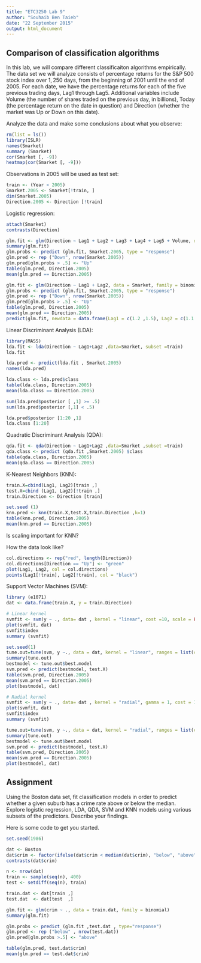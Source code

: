 ```yaml
---
title: "ETC3250 Lab 9"
author: "Souhaib Ben Taieb"
date: "22 September 2015"
output: html_document
---
```


## Comparison of classification algorithms

In this lab, we will compare different classificaiton algorithms empirically. The data set we will analyze consists of percentage returns for the S\&P 500 stock index over $1,250$ days, from the beginning of 2001 until the end of 2005. For each date, we have the percentage returns for each of the five previous trading days, Lag1 through Lag5. Additional variables include Volume (the number of shares traded on the previous day, in billions), Today (the percentage return on the date in question) and Direction (whether the market was Up or Down on this date).


Analyze the data and make some conclusions about what you observe:
```r
rm(list = ls())
library(ISLR)
names(Smarket)
summary (Smarket)
cor(Smarket [, -9])
heatmap(cor(Smarket [, -9]))
```

Observations in 2005 will be used as test set:
```r
train <- (Year < 2005)
Smarket.2005 <- Smarket[!train, ]
dim(Smarket.2005)
Direction.2005 <- Direction [!train]
```

Logistic regression:
```r
attach(Smarket)
contrasts(Direction)

glm.fit <- glm(Direction ~ Lag1 + Lag2 + Lag3 + Lag4 + Lag5 + Volume, data = Smarket, family = binomial, subset = train)
summary(glm.fit)
glm.probs <- predict (glm.fit, Smarket.2005, type = "response")
glm.pred <- rep ("Down", nrow(Smarket.2005))
glm.pred[glm.probs > .5] <- "Up"
table(glm.pred, Direction.2005)
mean(glm.pred == Direction.2005)

glm.fit <- glm(Direction ~ Lag1 + Lag2, data = Smarket, family = binomial, subset = train)
glm.probs <- predict (glm.fit, Smarket.2005, type = "response")
glm.pred <- rep ("Down", nrow(Smarket.2005))
glm.pred[glm.probs > .5] <- "Up"
table(glm.pred, Direction.2005)
mean(glm.pred == Direction.2005)
predict(glm.fit, newdata = data.frame(Lag1 = c(1.2 ,1.5), Lag2 = c(1.1 , -0.8) ), type = "response")

```

Linear Discriminant Analysis (LDA):
```r
library(MASS)
lda.fit <- lda(Direction ~ Lag1+Lag2 ,data=Smarket, subset =train)
lda.fit

lda.pred <- predict(lda.fit , Smarket.2005)
names(lda.pred)

lda.class <- lda.pred$class
table(lda.class, Direction.2005)
mean(lda.class == Direction.2005)

sum(lda.pred$posterior [ ,1] >= .5)
sum(lda.pred$posterior [,1] < .5)

lda.pred$posterior [1:20 ,1]
lda.class [1:20]


```

Quadratic Discriminant Analysis (QDA):
```r

qda.fit <- qda(Direction ~ Lag1+Lag2 ,data=Smarket ,subset =train)
qda.class <- predict (qda.fit ,Smarket.2005) $class
table(qda.class, Direction.2005)
mean(qda.class == Direction.2005)
```

K-Nearest Neighbors (KNN):
```r
train.X=cbind(Lag1, Lag2)[train ,]
test.X=cbind (Lag1, Lag2)[!train ,]
train.Direction <- Direction [train]

set.seed (1)
knn.pred <- knn(train.X,test.X,train.Direction ,k=1)
table(knn.pred, Direction.2005)
mean(knn.pred == Direction.2005)
```
Is scaling important for KNN?

How the data look like?
```r
col.directions <- rep("red", length(Direction))
col.directions[Direction == "Up"] <- "green"
plot(Lag1, Lag2, col = col.directions)
points(Lag1[!train], Lag2[!train], col = "black")
```

Support Vector Machines (SVM):
```r
library (e1071)
dat <- data.frame(train.X, y = train.Direction)

# Linear kernel
svmfit <- svm(y ~ ., data= dat , kernel = "linear", cost =10, scale = FALSE)
plot(svmfit, dat)
svmfit$index
summary (svmfit)

set.seed(1)
tune.out=tune(svm, y ~., data = dat, kernel = "linear", ranges = list(cost=c(0.001 , 0.01, 0.1, 1,5,10,100)) )
summary(tune.out)
bestmodel <- tune.out$best.model
svm.pred <- predict(bestmodel, test.X)
table(svm.pred, Direction.2005)
mean(svm.pred == Direction.2005)
plot(bestmodel, dat)

# Radial kernel
svmfit <- svm(y ~ ., data= dat , kernel = "radial", gamma = 1, cost = 1)
plot(svmfit, dat)
svmfit$index
summary (svmfit)

tune.out=tune(svm, y ~., data = dat, kernel = "radial", ranges = list(cost=c(0.1 ,1 ,10, 1000), gamma=c(0.5, 1, 4)) )
summary(tune.out)
bestmodel <- tune.out$best.model
svm.pred <- predict(bestmodel, test.X)
table(svm.pred, Direction.2005)
mean(svm.pred == Direction.2005)
plot(bestmodel, dat)
```

## Assignment

Using the Boston data set, fit classification models in order to predict whether a given suburb has a crime rate above or below the median.
Explore logistic regression, LDA, QDA, SVM and KNN models using various subsets of the predictors. Describe your findings. 

Here is some code to get you started.

```r
set.seed(1986)

dat <- Boston
dat$crim <- factor(ifelse(dat$crim < median(dat$crim), "below", "above"), levels = c("below", "above"))
contrasts(dat$crim)

n <- nrow(dat)
train <- sample(seq(n), 400)
test <- setdiff(seq(n), train)

train.dat <- dat[train ,]
test.dat  <- dat[test  ,]

glm.fit <- glm(crim ~ ., data = train.dat, family = binomial)
summary(glm.fit)

glm.probs <- predict (glm.fit ,test.dat , type="response")
glm.pred <- rep ("below" , nrow(test.dat))
glm.pred[glm.probs >.5] <- "above"

table(glm.pred, test.dat$crim)
mean(glm.pred == test.dat$crim)
```
